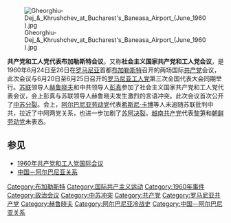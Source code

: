 [[File:Gheorghiu-Dej_&_Khrushchev_at_Bucharest's_Baneasa_Airport_(June_1960).jpg|thumb]]

'''共产党和工人党代表布加勒斯特会议'''，又称'''社会主义国家共产党和工人党会议'''，是1960年6月24日至26日在[[罗马尼亚|罗马尼亚]]首都[[布加勒斯特|布加勒斯特]]召开的两场国际[[共产党|共产党]]会议，此次会议与6月20日至6月25日召开的[[罗马尼亚工人党|罗马尼亚工人党]]第三次全国代表大会同期举行。[[苏联|苏联]]领导人[[赫鲁晓夫|赫鲁晓夫]]和中共领导人[[彭真|彭真]]参加了社会主义国家共产党和工人党代表会议，会上彭真与苏联领导人赫鲁晓夫发生激烈的言语冲突。此次会议首次公开了[[中苏分裂|中苏分裂]]。会上，[[阿尔巴尼亚劳动党|阿尔巴尼亚劳动党]]代表[[希斯尼·卡博|希斯尼·卡博]]等人未追随苏联批判中共，拉近了中阿两党关系，也进一步加剧了[[苏阿决裂|苏阿决裂]]。[[越南共产党|越南共产党]]代表[[黎笋|黎笋]]和[[朝鲜劳动党|朝鲜劳动党]]未表态。

==参见==
*[[1960年共产党和工人党国际会议|1960年共产党和工人党国际会议]]
*[[中国－阿尔巴尼亚关系|中国－阿尔巴尼亚关系]]

[[Category:布加勒斯特|Category:布加勒斯特]]
[[Category:国际共产主义运动|Category:国际共产主义运动]]
[[Category:1960年事件|Category:1960年事件]]
[[Category:政治会议|Category:政治会议]]
[[Category:中苏冲突|Category:中苏冲突]]
[[Category:共产党|Category:共产党]]
[[Category:罗马尼亚共产党|Category:罗马尼亚共产党]]
[[Category:赫鲁晓夫|Category:赫鲁晓夫]]
[[Category:阿尔巴尼亚冷战史|Category:阿尔巴尼亚冷战史]]
[[Category:中国－阿尔巴尼亚关系|Category:中国－阿尔巴尼亚关系]]